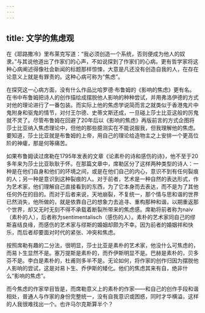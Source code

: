 ```yaml
---
---
---
```

title: 文学的焦虑观
---






在《耶路撒冷》里布莱克写道：“我必须创造一个系统，否则便成为他人的奴隶。”与其说他道出了作家们的心声，不如说探到了作家们的心病。更有哲学家将这种心病阐述得像社会新闻的标题那样惊悚，大意是凡还没有创造自我的人，在存在论意义上就是有罪责的。这种心病可称为“焦虑”。

在探究这一心病方面，没有什么作品比哈罗德·布鲁姆的《影响的焦虑》更有名。在书中布鲁姆把诗人的创作描绘成摆脱他人影响的种种尝试，并用弗洛伊德的方式对他的理论进行了一番包装。而实际上他的焦虑学说简而言之就类似于香港鬼片中鬼附身和驱鬼的情节，对付王尔德、史蒂文斯还成，一旦碰上莎士比亚这般的厉鬼就不灵了。尽管布鲁姆在回避了20年后以《影响的焦虑》再版前言的方式企图将莎士比亚纳入焦虑理论中，但他的那些臆测实在不能说服我，但我理解他的焦虑。要知道，莎士比亚就是布鲁姆的上帝，用自己的理论给造物主之上安排一个更高位阶的神癨，那是何等痛苦。

如果布鲁姆读过席勒在1795年发表的文章《论素朴的诗和感伤的诗》，他不至于20多年来为莎士比亚耿耿于怀。在那篇文章中，席勒区分了这样两种类型的诗人：一种是在他们自身和他们的环境之间，或是在他们自己的内心，意识不到有任何裂痕的人；另一种是意识到这种裂痕的人。对于前者，艺术是一种自然的表达形式，作为艺术家，他们理解自己直接看到的东西，为了它本身而去表达，而不是为了其他任何外在的目的。而对于后者来说，天地崩裂，不复统一，那个情与思和谐的世界已然消失，他所做的，就是依靠自己的想象力去追寻、重构那种和谐，以期重返那个世界，却又无时无刻不得不承载着断裂所带来的焦虑感。席勒将前者称为naiv（素朴的人），后者称为sentimentalisch（感伤的人）。素朴的艺术家同自己的缪斯喜结良缘，而感伤的艺术家与缪斯的婚姻却颇为不幸。因为前者的婚姻祥和快乐，而后者却要面对时代的紧张、冲突和焦虑。

按照席勒有趣的二分法，很明显，莎士比亚是素朴的艺术家，他没什么可焦虑的，而易卜生显然不是。塞万提斯是素朴的，而乔伊斯明显不是。巴赫是素朴的，贝多芬不是。李白是素朴的，杜甫则多半不是。无论如何，将作家的创作归因为摆脱他人影响的尝试，这是对易卜生、乔伊斯的矮化。他们的焦虑其来有自，绝非什么“影响的焦虑”。

而今焦虑的作家举目皆是，而席勒意义上的素朴的作家——和自己的创作手段和谐相处，普通人与作家的身份完整统一，没有自我意识或困惑，同时才华横溢，这样的人我很难找出一个。也许马尔克斯算半个？